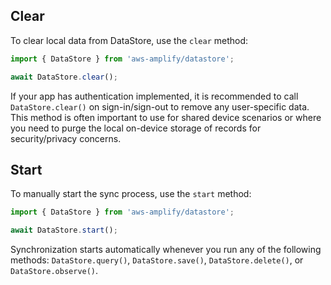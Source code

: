 ## Clear

To clear local data from DataStore, use the `clear` method:

```js
import { DataStore } from 'aws-amplify/datastore';

await DataStore.clear();
```

<Callout>

If your app has authentication implemented, it is recommended to call `DataStore.clear()` on sign-in/sign-out to remove any user-specific data. This method is often important to use for shared device scenarios or where you need to purge the local on-device storage of records for security/privacy concerns.

</Callout>

## Start

To manually start the sync process, use the `start` method:

```js
import { DataStore } from 'aws-amplify/datastore';

await DataStore.start();
```

Synchronization starts automatically whenever you run any of the following methods: `DataStore.query()`, `DataStore.save()`, `DataStore.delete()`, or `DataStore.observe()`.
